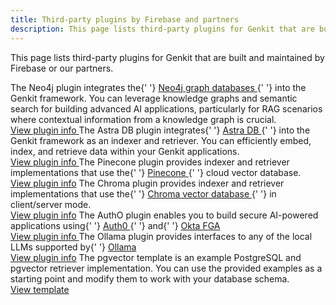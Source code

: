 ```yaml
---
title: Third-party plugins by Firebase and partners
description: This page lists third-party plugins for Genkit that are built and maintained by Firebase or our partners.
---
```



This page lists third-party plugins for Genkit that are built and maintained by Firebase or
our partners.

<CardGrid>
  <Card title="Neo4j">
    The Neo4j plugin integrates the{' '}
    <a class="inline-flex no-underline" href="https://neo4j.com/product/neo4j-graph-database/" target="_blank">
      Neo4j graph databases
      <Icon name="external" />
    </a>{' '}
    into the Genkit framework. You can leverage knowledge graphs and semantic search for building advanced AI
    applications, particularly for RAG scenarios where contextual information from a knowledge graph is crucial.
    <br />
    <a class="inline-flex no-underline" href="https://github.com/neo4j-partners/genkitx-neo4j" target="_blank">
      View plugin info
      <Icon name="external" />
    </a>
  </Card>
  <Card title="DataStax Astra DB">
    The Astra DB plugin integrates{' '}
    <a class="inline-flex no-underline" href="https://www.datastax.com/products/datastax-astra" target="_blank">
      Astra DB
      <Icon name="external" />
    </a>{' '}
    into the Genkit framework as an indexer and retriever. You can efficiently embed, index, and retrieve data within
    your Genkit applications.
    <br />
    <a class="inline-flex no-underline" href="https://github.com/datastax/genkitx-astra-db" target="_blank">
      View plugin info
      <Icon name="external" />
    </a>
  </Card>
  <Card title="Pinecone">
    The Pinecone plugin provides indexer and retriever implementations that use the{' '}
    <a class="inline-flex no-underline" href="https://www.pinecone.io/product/" target="_blank">
      Pinecone
      <Icon name="external" />
    </a>{' '}
    cloud vector database.
    <br />
    <a href="../pinecone">View plugin info</a>
  </Card>
  <Card title="ChromaDB">
    The Chroma plugin provides indexer and retriever implementations that use the{' '}
    <a class="inline-flex no-underline" href="https://docs.trychroma.com/" target="_blank">
      Chroma vector database
      <Icon name="external" />
    </a>{' '}
    in client/server mode.
    <br />
    <a href="../chroma">View plugin info</a>
  </Card>
  <Card title="AuthO">
    The AuthO plugin enables you to build secure AI-powered applications using{' '}
    <a class="inline-flex no-underline" href="https://www.auth0.ai/" target="_blank">
      Auth0
      <Icon name="external" />
    </a>{' '}
    and{' '}
    <a class="inline-flex no-underline" href="https://docs.fga.dev/" target="_blank">
      Okta FGA
      <Icon name="external" />
    </a>
    <br />
    <a
      class="inline-flex no-underline"
      href="https://github.com/auth0-lab/auth0-ai-js/tree/main/packages/ai-genkit"
      target="_blank"
    >
      View plugin info
      <Icon name="external" />
    </a>
  </Card>
  <Card title="Ollama">
    The Ollama plugin provides interfaces to any of the local LLMs supported by{' '}
    <a class="inline-flex no-underline" href="https://ollama.com/" target="_blank">
      Ollama
      <Icon name="external" />
    </a>
    <br />
    <a href="../ollama">View plugin info</a>
  </Card>
  <Card title="pgvector" icon="document">
    The pgvector template is an example PostgreSQL and pgvector retriever implementation. You can use the provided
    examples as a starting point and modify them to work with your database schema.
    <br />
    <a href="../pgvector">View template</a>
  </Card>
</CardGrid>

